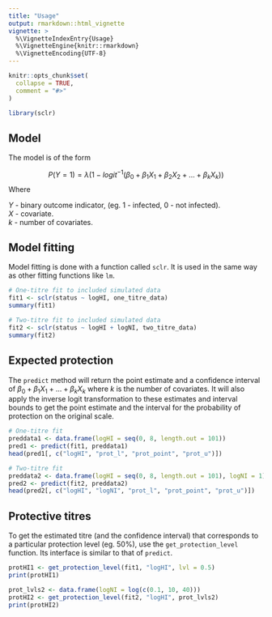 ---
title: "Usage"
output: rmarkdown::html_vignette
vignette: >
  %\VignetteIndexEntry{Usage}
  %\VignetteEngine{knitr::rmarkdown}
  %\VignetteEncoding{UTF-8}
---

```{r, include = FALSE}
knitr::opts_chunk$set(
  collapse = TRUE,
  comment = "#>"
)
```

```{r setup}
library(sclr)
```

## Model

The model is of the form

$$
P(Y = 1) = \lambda(1 - logit^{-1}(\beta_0 + \beta_1X_1 + \beta_2X_2 + ... + \beta_kX_k)) 
$$
Where

$Y$ - binary outcome indicator, (eg. 1 - infected, 0 - not infected). \
$X$ - covariate. \
$k$ - number of covariates.

## Model fitting

Model fitting is done with a function called `sclr`. It is used in 
the same way as other fitting functions like `lm`.

```{r}
# One-titre fit to included simulated data
fit1 <- sclr(status ~ logHI, one_titre_data)
summary(fit1)

# Two-titre fit to included simulated data
fit2 <- sclr(status ~ logHI + logNI, two_titre_data)
summary(fit2)
```

## Expected protection

The `predict` method will return the point estimate and a confidence 
interval of 
$\beta_0 + \beta_1X_1 + ... + \beta_kX_k$ 
where $k$ is the number of covariates.
It will also apply the inverse logit 
transformation to these estimates and 
interval bounds to get the point estimate and the interval for
the probability of protection on the original scale.

```{r}
# One-titre fit
preddata1 <- data.frame(logHI = seq(0, 8, length.out = 101))
pred1 <- predict(fit1, preddata1)
head(pred1[, c("logHI", "prot_l", "prot_point", "prot_u")])

# Two-titre fit
preddata2 <- data.frame(logHI = seq(0, 8, length.out = 101), logNI = 1)
pred2 <- predict(fit2, preddata2)
head(pred2[, c("logHI", "logNI", "prot_l", "prot_point", "prot_u")])
```

## Protective titres

To get the estimated titre (and the confidence interval) that corresponds to a
particular protection level (eg. 50%), use the `get_protection_level` function.
Its interface is similar to that of `predict`.

```{r}
protHI1 <- get_protection_level(fit1, "logHI", lvl = 0.5)
print(protHI1)

prot_lvls2 <- data.frame(logNI = log(c(0.1, 10, 40)))
protHI2 <- get_protection_level(fit2, "logHI", prot_lvls2)
print(protHI2)
```

